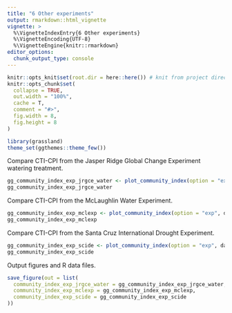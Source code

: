 ```yaml
---
title: "6 Other experiments"
output: rmarkdown::html_vignette
vignette: >
  %\VignetteIndexEntry{6 Other experiments}
  %\VignetteEncoding{UTF-8}
  %\VignetteEngine{knitr::rmarkdown}
editor_options: 
  chunk_output_type: console
---
```


```r
knitr::opts_knit$set(root.dir = here::here()) # knit from project directory
knitr::opts_chunk$set(
  collapse = TRUE,
  out.width = "100%",
  cache = T,
  comment = "#>",
  fig.width = 8,
  fig.height = 8
)
```

```r
library(grassland)
theme_set(ggthemes::theme_few())
```

Compare CTI-CPI from the Jasper Ridge Global Change Experiment watering treatment.

```r
gg_community_index_exp_jrgce_water <- plot_community_index(option = "exp", dat_index, experiment = "jrgce", treatment = "watering")
gg_community_index_exp_jrgce_water
```

Compare CTI-CPI from the McLaughlin Water Experiment.

```r
gg_community_index_exp_mclexp <- plot_community_index(option = "exp", dat_index, experiment = "mclexp")
gg_community_index_exp_mclexp
```

Compare CTI-CPI from the Santa Cruz International Drought Experiment.

```r
gg_community_index_exp_scide <- plot_community_index(option = "exp", dat_index, experiment = "scide")
gg_community_index_exp_scide
```

Output figures and R data files.

```r
save_figure(out = list(
  community_index_exp_jrgce_water = gg_community_index_exp_jrgce_water,
  community_index_exp_mclexp = gg_community_index_exp_mclexp,
  community_index_exp_scide = gg_community_index_exp_scide
))
```
